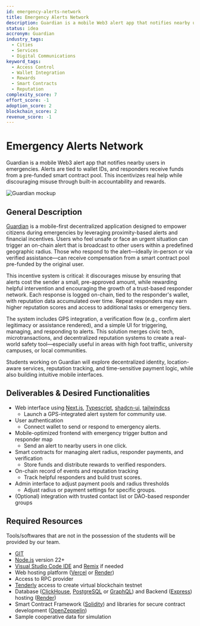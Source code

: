 ```yaml
---
id: emergency-alerts-network
title: Emergency Alerts Network
description: Guardian is a mobile Web3 alert app that notifies nearby users in emergencies. Alerts are tied to wallet IDs, and responders receive funds from a pre-funded smart contract pool. This incentivizes real help while discouraging misuse through built-in accountability and rewards.
status: idea
accronym: Guardian
industry_tags:
  - Cities
  - Services
  - Digital Communications
keyword_tags:
  - Access Control
  - Wallet Integration
  - Rewards
  - Smart Contracts
  - Reputation
complexity_score: 7
effort_score: -1
adoption_score: 2
blockchain_score: 2
revenue_score: -1
---
```




# Emergency Alerts Network

Guardian is a mobile Web3 alert app that notifies nearby users in emergencies. Alerts are tied to wallet IDs, and responders receive funds from a pre-funded smart contract pool. This incentivizes real help while discouraging misuse through built-in accountability and rewards.

![Guardian mockup](/images/project/emergency-alerts-network.jpg)

## General Description

[Guardian](https://guardian.monark.io) is a mobile-first decentralized application designed to empower citizens during emergencies by leveraging proximity-based alerts and financial incentives. Users who feel unsafe or face an urgent situation can trigger an on-chain alert that is broadcast to other users within a predefined geographic radius. Those who respond to the alert—ideally in-person or via verified assistance—can receive compensation from a smart contract pool pre-funded by the original user.

This incentive system is critical: it discourages misuse by ensuring that alerts cost the sender a small, pre-approved amount, while rewarding helpful intervention and encouraging the growth of a trust-based responder network. Each response is logged on-chain, tied to the responder's wallet, with reputation data accumulated over time. Repeat responders may earn higher reputation scores and access to additional tasks or emergency tiers.

The system includes GPS integration, a verification flow (e.g., confirm alert legitimacy or assistance rendered), and a simple UI for triggering, managing, and responding to alerts. This solution merges civic tech, microtransactions, and decentralized reputation systems to create a real-world safety tool—especially useful in areas with high foot traffic, university campuses, or local communities.

Students working on Guardian will explore decentralized identity, location-aware services, reputation tracking, and time-sensitive payment logic, while also building intuitive mobile interfaces.

## Deliverables & Desired Functionalities

- Web interface using [Next.js](https://nextjs.org/), [Typescript](https://www.typescriptlang.org/), [shadcn-ui](https://ui.shadcn.com/), [tailwindcss](https://tailwindcss.com/)
    - Launch a GPS-integrated alert system for community use.
- User authentication 
    - Connect wallet to send or respond to emergency alerts.
- Mobile-optimized frontend with emergency trigger button and responder map
    - Send an alert to nearby users in one click.
- Smart contracts for managing alert radius, responder payments, and verification
    - Store funds and distribute rewards to verified responders.
- On-chain record of events and reputation tracking
    - Track helpful responders and build trust scores.
- Admin interface to adjust payment pools and radius thresholds
    - Adjust radius or payment settings for specific groups.
- (Optional) integration with trusted contact list or DAO-based responder groups

## Required Resources

Tools/softwares that are not in the possession of the students will be provided by our team.

- [GIT](https://git-scm.com/)
- [Node.js](https://nodejs.org/) version 22+
- [Visual Studio Code IDE](https://code.visualstudio.com/) and [Remix](https://remix-project.org/) if needed
- Web hosting platform ([Vercel](https://vercel.com/) or [Render](https://render.com/))
- Access to RPC provider
- [Tenderly](https://tenderly.co/) access to create virtual blockchain testnet
- Database ([ClickHouse](https://clickhouse.com/), [PostgreSQL](https://www.postgresql.org/) or [GraphQL](https://graphql.org/)) and Backend ([Express](https://expressjs.com/)) hosting ([Render](https://render.com/))
- Smart Contract Framework ([Solidity](https://soliditylang.org/)) and libraries for secure contract development ([OpenZeppelin](https://www.openzeppelin.com/))
- Sample cooperative data for simulation
